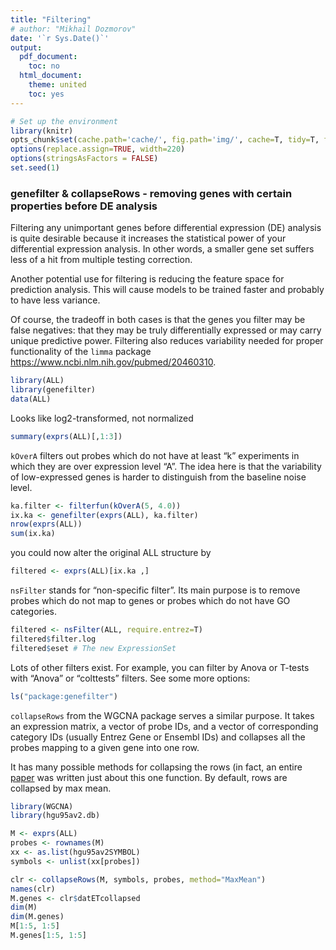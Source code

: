 ```yaml
---
title: "Filtering"
# author: "Mikhail Dozmorov"
date: '`r Sys.Date()`'
output:
  pdf_document:
    toc: no
  html_document:
    theme: united
    toc: yes
---
```


```r
# Set up the environment
library(knitr) 
opts_chunk$set(cache.path='cache/', fig.path='img/', cache=T, tidy=T, fig.keep='high', echo=T, dpi=100, out.width=700)
options(replace.assign=TRUE, width=220)
options(stringsAsFactors = FALSE)
set.seed(1)
```

### genefilter & collapseRows - removing genes with certain properties before DE analysis

Filtering any unimportant genes before differential expression (DE) analysis is quite desirable because it increases the statistical power of your differential expression analysis. In other words, a smaller gene set suffers less of a hit from multiple testing correction. 

Another potential use for filtering is reducing the feature space for prediction analysis. This will cause models to be trained faster and probably to have less variance.

Of course, the tradeoff in both cases is that the genes you filter may be false negatives: that they may be truly differentially expressed or may carry unique predictive power. Filtering also reduces variability needed for proper functionality of the `limma` package [https://www.ncbi.nlm.nih.gov/pubmed/20460310](https://www.ncbi.nlm.nih.gov/pubmed/20460310).

```r
library(ALL)
library(genefilter)
data(ALL)
```

Looks like log2-transformed, not normalized

```r
summary(exprs(ALL)[,1:3])
```

`kOverA` filters out probes which do not have at least "k" experiments in which they are over expression level "A". The idea here is that  the variability of low-expressed genes is harder to distinguish from the baseline noise level.

```r
ka.filter <- filterfun(kOverA(5, 4.0))
ix.ka <- genefilter(exprs(ALL), ka.filter)
nrow(exprs(ALL))
sum(ix.ka)
```

you could now alter the original ALL structure by

```r
filtered <- exprs(ALL)[ix.ka ,]
```

`nsFilter` stands for "non-specific filter". Its main purpose is to remove probes which do not map to genes or probes which do not have GO categories.

```r
filtered <- nsFilter(ALL, require.entrez=T)
filtered$filter.log
filtered$eset # The new ExpressionSet
```

Lots of other filters exist. For example, you can  filter by Anova or T-tests with "Anova" or "colttests" filters. See some more options:

```r
ls("package:genefilter")
```

`collapseRows` from the WGCNA package serves a similar purpose. It takes an expression matrix, a vector of probe IDs, and a vector of corresponding category IDs (usually Entrez Gene or Ensembl IDs) and collapses all the probes mapping to a given gene into one row.

It has many possible methods for collapsing the rows (in fact, an entire [paper](http://www.biomedcentral.com/1471-2105/12/322) was written just about this one function. By default, rows are collapsed by max mean. 

```r
library(WGCNA)
library(hgu95av2.db)

M <- exprs(ALL)
probes <- rownames(M)
xx <- as.list(hgu95av2SYMBOL)
symbols <- unlist(xx[probes])

clr <- collapseRows(M, symbols, probes, method="MaxMean")
names(clr)
M.genes <- clr$datETcollapsed
dim(M)
dim(M.genes)
M[1:5, 1:5]
M.genes[1:5, 1:5]
```

